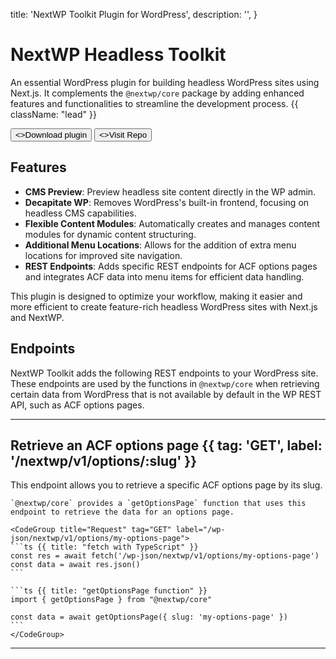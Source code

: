   title: 'NextWP Toolkit Plugin for WordPress',
  description: '',
}

# NextWP Headless Toolkit

An essential WordPress plugin for building headless WordPress sites using Next.js.
It complements the `@nextwp/core` package by adding enhanced features and functionalities to streamline the development process. {{ className: "lead" }}

<div className="not-prose mb-16 mt-6 flex gap-3">
  <Button
    href="https://github.com/CalebBarnes/nextwp/releases"
    target="_blank"
    arrow="right"
  >
    <>Download plugin</>
  </Button>
  <Button
    href="https://github.com/CalebBarnes/nextwp/tree/main/wordpress/plugins/nextwp-toolkit"
    target="_blank"
    variant="outline"
  >
    <>Visit Repo</>
  </Button>
</div>

## Features

- **CMS Preview**: Preview headless site content directly in the WP admin.
- **Decapitate WP**: Removes WordPress's built-in frontend, focusing on headless CMS capabilities.
- **Flexible Content Modules**: Automatically creates and manages content modules for dynamic content structuring.
- **Additional Menu Locations**: Allows for the addition of extra menu locations for improved site navigation.
- **REST Endpoints**: Adds specific REST endpoints for ACF options pages and integrates ACF data into menu items for efficient data handling.

This plugin is designed to optimize your workflow, making it easier and more efficient to create feature-rich headless WordPress sites with Next.js and NextWP.

## Endpoints

NextWP Toolkit adds the following REST endpoints to your WordPress site.
These endpoints are used by the functions in `@nextwp/core` when retrieving certain data from WordPress that is not available by default in the WP REST API, such as ACF options pages.

---

## Retrieve an ACF options page {{ tag: 'GET', label: '/nextwp/v1/options/:slug' }}

<Row>
  <Col>
    This endpoint allows you to retrieve a specific ACF options page by its slug.

    `@nextwp/core` provides a `getOptionsPage` function that uses this endpoint to retrieve the data for an options page.

  </Col>
  <Col sticky>

    <CodeGroup title="Request" tag="GET" label="/wp-json/nextwp/v1/options/my-options-page">
    ```ts {{ title: "fetch with TypeScript" }}
    const res = await fetch('/wp-json/nextwp/v1/options/my-options-page')
    const data = await res.json()
    ```

    ```ts {{ title: "getOptionsPage function" }}
    import { getOptionsPage } from "@nextwp/core"

    const data = await getOptionsPage({ slug: 'my-options-page' })
    ```
    </CodeGroup>

  </Col>
</Row>

---
